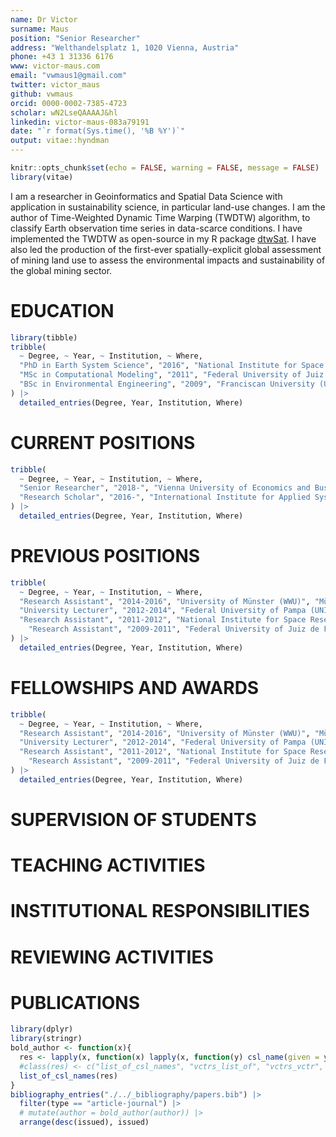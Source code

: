 ```yaml
---
name: Dr Victor
surname: Maus
position: "Senior Researcher"
address: "Welthandelsplatz 1, 1020 Vienna, Austria"
phone: +43 1 31336 6176
www: victor-maus.com
email: "vwmaus1@gmail.com"
twitter: victor_maus
github: vwmaus
orcid: 0000-0002-7385-4723
scholar: wN2LseQAAAAJ&hl
linkedin: victor-maus-083a79191
date: "`r format(Sys.time(), '%B %Y')`"
output: vitae::hyndman
---
```


```r
knitr::opts_chunk$set(echo = FALSE, warning = FALSE, message = FALSE)
library(vitae)
```

I am a researcher in Geoinformatics and Spatial Data Science with application in sustainability science, in particular land-use changes. I am the author of Time-Weighted Dynamic Time Warping (TWDTW) algorithm, to classify Earth observation time series in data-scarce conditions. I have implemented the TWDTW as open-source in my R package [dtwSat](https://cran.r-project.org/web/packages/dtwSat/). I have also led the production of the first-ever spatially-explicit global assessment of mining land use to assess the environmental impacts and sustainability of the global mining sector.

# EDUCATION

```r
library(tibble)
tribble(
  ~ Degree, ~ Year, ~ Institution, ~ Where,
  "PhD in Earth System Science", "2016", "National Institute for Space Research (INPE)", "São José dos Campos, Brazil",
  "MSc in Computational Modeling", "2011", "Federal University of Juiz de Fora (UFJF)", "Juiz de Fora, Brazil",
  "BSc in Environmental Engineering", "2009", "Franciscan University (UFN)", "Santa Maria, Brazil"
) |> 
  detailed_entries(Degree, Year, Institution, Where)
```

# CURRENT POSITIONS
```r
tribble(
  ~ Degree, ~ Year, ~ Institution, ~ Where,
  "Senior Researcher", "2018-", "Vienna University of Economics and Business (WU)", "Vienna, Austria",
  "Research Scholar", "2016-", "International Institute for Applied Systems Analysis (IIASA)", "Laxenburg, Austria",
) |> 
  detailed_entries(Degree, Year, Institution, Where)
```


# PREVIOUS POSITIONS
```r
tribble(
  ~ Degree, ~ Year, ~ Institution, ~ Where,
  "Research Assistant", "2014-2016", "University of Münster (WWU)", "Münster, Germany",
  "University Lecturer", "2012-2014", "Federal University of Pampa (UNIPAMPA)", "Itaqui, Brazil",
  "Research Assistant", "2011-2012", "National Institute for Space Research (INPE)", "São José dos Campos, Brazil",
    "Research Assistant", "2009-2011", "Federal University of Juiz de Fora (UFJF)", "Juiz de Fora, Brazil"
) |> 
  detailed_entries(Degree, Year, Institution, Where)
```

# FELLOWSHIPS AND AWARDS

```r
tribble(
  ~ Degree, ~ Year, ~ Institution, ~ Where,
  "Research Assistant", "2014-2016", "University of Münster (WWU)", "Münster, Germany",
  "University Lecturer", "2012-2014", "Federal University of Pampa (UNIPAMPA)", "Itaqui, Brazil",
  "Research Assistant", "2011-2012", "National Institute for Space Research (INPE)", "São José dos Campos, Brazil",
    "Research Assistant", "2009-2011", "Federal University of Juiz de Fora (UFJF)", "Juiz de Fora, Brazil"
) |> 
  detailed_entries(Degree, Year, Institution, Where)
```

# SUPERVISION OF STUDENTS

# TEACHING ACTIVITIES

# INSTITUTIONAL RESPONSIBILITIES

# REVIEWING ACTIVITIES

# PUBLICATIONS

```r
library(dplyr)
library(stringr)
bold_author <- function(x){
  res <- lapply(x, function(x) lapply(x, function(y) csl_name(given = y$given, family = str_replace(y$family, "Maus", "boldmaus"))))
  #class(res) <- c("list_of_csl_names", "vctrs_list_of", "vctrs_vctr", "list")
  list_of_csl_names(res)
}
bibliography_entries("./../_bibliography/papers.bib") |>
  filter(type == "article-journal") |>
  # mutate(author = bold_author(author)) |> 
  arrange(desc(issued), issued)
```
